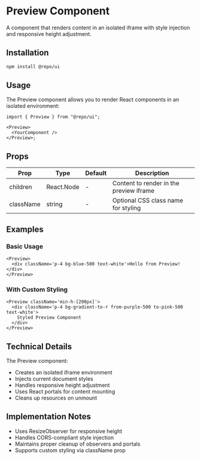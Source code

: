 # Preview Component

A component that renders content in an isolated iframe with style injection and responsive height adjustment.

## Installation

```bash
npm install @repo/ui
```

## Usage

The Preview component allows you to render React components in an isolated environment:

```tsx
import { Preview } from "@repo/ui";

<Preview>
  <YourComponent />
</Preview>;
```

## Props

| Prop      | Type       | Default | Description                             |
| --------- | ---------- | ------- | --------------------------------------- |
| children  | React.Node | -       | Content to render in the preview iframe |
| className | string     | -       | Optional CSS class name for styling     |

## Examples

### Basic Usage

```tsx live
<Preview>
  <div className='p-4 bg-blue-500 text-white'>Hello from Preview!</div>
</Preview>
```

### With Custom Styling

```tsx live
<Preview className='min-h-[200px]'>
  <div className='p-4 bg-gradient-to-r from-purple-500 to-pink-500 text-white'>
    Styled Preview Component
  </div>
</Preview>
```

## Technical Details

The Preview component:

- Creates an isolated iframe environment
- Injects current document styles
- Handles responsive height adjustment
- Uses React portals for content mounting
- Cleans up resources on unmount

## Implementation Notes

- Uses ResizeObserver for responsive height
- Handles CORS-compliant style injection
- Maintains proper cleanup of observers and portals
- Supports custom styling via className prop
